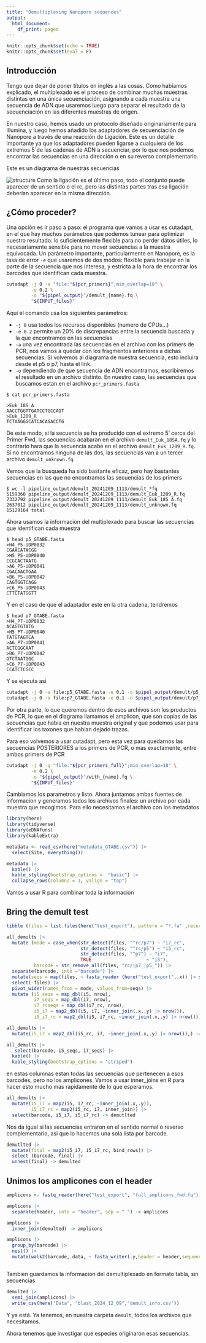 ```yaml
---
title: "Demultiplexing Nanopore sequences"
output:
  html_document:
    df_print: paged
---
```


```r
knitr::opts_chunk$set(echo = TRUE)
knitr::opts_chunk$set(eval = F)
```

## Introducción

Tengo que dejar de poner títulos en inglés a las cosas. Como habíamos explicado, el multiplexado es el proceso de combinar muchas muestras distintas en una única secuenciación, asignando a cada muestra una secuencia de ADN que usaremos luego para separar el resultado de la secuenciación en las diferentes muestras de origen. 

En nuestro caso, hemos usado un protocolo diseñado originariamente para Illumina, y luego hemos añadido los adaptadores de secuenciación de Nanopore a través de una reacción de Ligación. Este es un detalle importante ya que los adaptadores pueden ligarse a cualquiera de los extremos 5´de las cadenas de ADN a secuenciar, por lo que nos podemos encontrar las secuencias en una dirección o en su reverso complementario.

Este es un diagrama de nuestras secuencias

![structure](images/nextera_layout.jpg)
Como la ligación es el último paso, todo el conjunto puede aparecer de un sentido o el rc, pero las distintas partes tras esa ligación deberían aparecer en la misma dirección.

## ¿Cómo proceder?

Una opción es ir paso a paso: el programa que vamos a usar es cutadapt, en el que hay muchos parámetros que podemos tunear para optimizar nuestro resultado: lo suficientemente flexible para no perder dátos útiles, lo necesariamente sensible para no mover secuencias a la muestra equivocada. Un parámetro importante, particularmente en Nanopore, es la tasa de error `-e` que usaremos de dos modos: flexible para trabajar en la parte de la secuencia que nos interesa, y estricta a la hora de encontrar los barcodes que identifican cada muestra.

```bash

cutadapt -j 0 -a "file:"${pcr_primers}";min_overlap=18" \
         -e 0.2 \
         -o "${pipel_output}"/demult_{name}.fq \
         "${INPUT_files}"

```

Aquí el comando usa los siguientes parámetros:

  - `-j 0` usa todos los recursos disponibles (numero de CPUs...)
  - `-e 0.2` permite un 20% de discrepancias entre la secuencia buscada y la que encontramos en las secuencias
  - `-a` una vez encontrada las secuencias en el archivo con los primers de PCR, nos vamos a quedar con los fragmentos anteriores a dichas secuencias. Si volvemos al diagrama de nuestra secuencia, esto incluira desde el p5 o p7, hasta el link. 
  - `-o` dependiendo de que secuencia de ADN encontramos, escribiremos el resultado en un archivo distinto. En nuestro caso, las secuencias que buscamos estan en el archivo `pcr_primers.fasta`
  
```
$ cat pcr_primers.fasta

>Euk_18S_A
AACCTGGTTGATCCTGCCAGT                                                                                    >Euk_1209_R
TCTAAGGGCATCACAGACCTG
```

De este modo, si la secuencia se ha producido con el extremo 5' cerca del Primer Fwd, las secuencias acabaran en el archivo `demult_Euk_18SA.fq` y lo contrario hara que la secuencia acabe en el archivo `demult_Euk_1209_R.fq`. Si no encontramos ninguna de las dos, las secuencias van a un tercer archivo `demult_unknown.fq`. 

Vemos que la busqueda ha sido bastante eficaz, pero hay bastantes secuencias en las que no encontramos las secuencias de los primers

```
$ wc -l pipeline_output/demult_20241209_1113/demult_*fq
5159360 pipeline_output/demult_20241209_1113/demult_Euk_1209_R.fq 
7332792 pipeline_output/demult_20241209_1113/demult_Euk_18S_A.fq
2637012 pipeline_output/demult_20241209_1113/demult_unknown.fq
15129164 total 
```
Ahora usamos la informacion del multiplexado para buscar las secuencias que identifican cada muestra 

```
$ head p5_GTABE.fasta
>H4_P5-UDP0032
CGAACATACGG
>H5_P5-UDP0040
CCGCACTAATG
>A6_P5-UDP0041 
CGACAACTGAA
>B6_P5-UDP0042
CAGTGGTCAGG
>C6_P5-UDP0043
CTTCTATGGTT    
```
Y en el caso de que el adaptador este en la otra cadena, tendremos 
```
$ head p7_GTABE.fasta
>H4_P7-UDP0032
ACAGTGTATG 
>H5_P7-UDP0040
TATGTAGTCA 
>A6_P7-UDP0041 
ACTCGGCAAT 
>B6_P7-UDP0042
GTCTAATGGC 
>C6_P7-UDP0043
CCATCTCGCC 
```

Y se ejecuta asi

```bash
cutadapt -j 0 -a file:p5_GTABE.fasta -e 0.1 -o $pipel_output/demult/p5_{name}.fa "${pipel_output}"/demult_Euk_18S_A.fa
cutadapt -j 0 -a file:p7_GTABE.fasta -e 0.1 -o $pipel_output/demult/p7_{name}.fa "${pipel_output}"/demult_Euk_1209_R.fa
```

Por otra parte, lo que queremos dentro de esos archivos son los productos de PCR, lo que en el diagrama llamamos el amplicon, que son copias de las secuencias que habia en nuestra muestra original y que podemos usar para identificar los taxones que habian dejado trazas.

Para eso volvemos a usar cutadapt, pero esta vez para quedarnos las secuencias POSTERIORES a los primers de PCR, o mas exactamente, entre ambos primers de PCR

```bash

cutadapt -j 0 -g "file:"${pcr_primers_full}";min_overlap=18" \
         -e 0.2 \
         -o "${pipel_output}"/with_{name}.fq \
         "${INPUT_files}"

```

Cambiamos los parametros y listo. Ahora juntamos ambas fuentes de informacion y generamos todos los archivos finales: un archivo por cada muestra que recogimos. Para ello necesitamos el archivo con los metadatos

```r
library(here)
library(tidyverse)
library(eDNAfuns)
library(kableExtra)

```

```r
metadata <- read_csv(here("metadata_GTABE.csv")) |> 
  select(Site, everything())

metadata |> 
  kable() |> 
  kable_styling(bootstrap_options =  "basic") |> 
  collapse_rows(columns = 1, valign = "top")
```

Vamos a usar R para combinar toda la informacion

## Bring the demult test

```r
tibble (files = list.files(here("test_export"), pattern = "*.fa" ,recursive = T)) -> all_demults

all_demults |> 
  mutate (mode = case_when(str_detect(files, "^rc/p7") ~ "i7_rc",
                           str_detect(files, "^rc/p5") ~ "i5_rc",
                           str_detect(files, "^p7") ~ "i7",
                           TRUE                    ~ "i5"),
          barcode = str_remove_all(files, "rc/|p7_|p5_")) |> 
  separate(barcode, into ="barcode") |> 
  mutate(seqs = map(files, ~ fasta_reader (here("test_export",.x)) |> select(header) |> separate(header,into = "header", sep = " "))) |> 
  select(-files) |> 
  pivot_wider(names_from = mode, values_from=seqs) |> 
  mutate (i5_seqs = map_dbl(i5, nrow),
          i7_seqs = map_dbl(i7, nrow),
          i7_rcseqs = map_dbl(i7_rc, nrow),
          i5_i7 = map2_dbl(i5, i7, ~inner_join(.x,.y) |> nrow()),
          i5_i7_rc = map2_dbl(i5, i7_rc, ~inner_join(.x,.y) |> nrow())) -> all_demults

all_demults |> 
  mutate(i5_i7 = map2_dbl(i5_rc, i7, ~inner_join(.x,.y) |> nrow()),) -> all_demults

```

```r

all_demults |> 
   select(barcode, i5_seqs, i7_seqs) |> 
  kable() |> 
  kable_styling(bootstrap_options = "striped")

```

en estas columnas estan todas las secuencias que pertenecen a esos barcodes, pero no los amplicones. 
Vamos a usar inner_joins en R para hacer esto mucho mas rapidamente de lo que esperamos.

```r
all_demults |> 
  mutate(i5_i7 = map2(i5, i7_rc, ~inner_join(.x,.y)),
         i5_i7_rc = map2(i5_rc, i7, inner_join)) |> 
  select(barcode, i5_i7, i5_i7_rc) -> demutlted
```

Nos da igual si las secuencias entraron en el sentido normal o reverso complementario, asi que lo hacemos una sola lista por barcode.

```r
demutlted |> 
  mutate(final = map2(i5_i7, i5_i7_rc, bind_rows)) |> 
  select (barcode, final) |> 
  unnest(final) -> demulted
```

## Unimos los amplicones con el header



```r
amplicons <- fastq_reader(here("test_export", "full_amplicons_fwd.fq"))

amplicons |> 
  separate(header, into = "header", sep = " ") -> amplicons

amplicons |> 
  inner_join(demulted) -> amplicons

amplicons |> 
  group_by(barcode) |> 
  nest() |> 
  mutate(walk2(barcode, data, ~ fasta_writer(.y,header = header,sequence = seq, file.out = here("demult", paste0("demulted_", .x, ".fa")) )))



```
Tambien guardamos la informacion del demultiplexado en formato tabla, sin secuencias
```r
demulted |> 
  semi_join(amplicons) |> 
  write_csv(here("Data", "blast_2024_12_09","demult_info.csv"))
```

Y ya está. Ya tenemos, en nuestra carpeta `demult`, todos  los archivos que necesitamos. 

Ahora tenemos que investigar que especies originaron esas secuencias.
